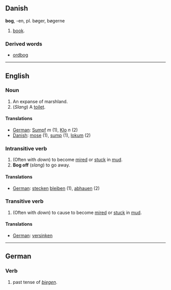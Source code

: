 == Danish ==
'''bog''', -en, pl. bøger, bøgerne

# [[book]].

=== Derived words ===

* [[ordbog]]

----
== English ==
===Noun===

# An expanse of marshland.
# (''Slang'') A [[toilet]].

====Translations====

*[[German]]: [[Sumpf]] ''m'' (1), [[Klo]] ''n'' (2)
*[[Danish]]: [[mose]] (1), [[sump]] (1), [[lokum]] (2)

===Intransitive verb===

# (Often with ''down'') to become [[mire]]d or [[stuck]] in [[mud]].
# '''Bog off''' (''slang'') to go away.

====Translations====

*[[German]]: [[stecken]] [[bleiben]] (1), [[abhauen]] (2)

===Transitive verb===

# (Often with ''down'') to cause to become [[mire]]d or [[stuck]] in [[mud]].

====Translations====

*[[German]]: [[versinken]]

----
==German==

===Verb===
# past tense of ''[[biegen]]''.